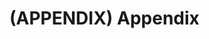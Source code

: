 # (APPENDIX) Appendix {.unnumbered}

```{=html}
<!--
# Title first appendix

# Title second appendix
-->
```
